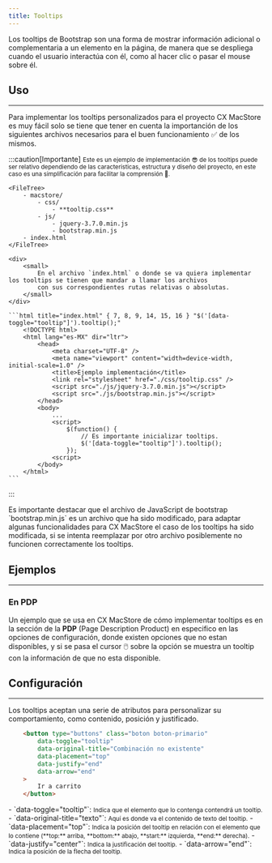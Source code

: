 ```yaml
---
title: Tooltips
---
```





<BootstrapJQuery />

Los tooltips de Bootstrap son una forma de mostrar información adicional o complementaria a un elemento en la página, de manera que se despliega cuando el usuario interactúa con él, como al hacer clic o pasar el mouse sobre él.

## Uso
<hr />

Para implementar los tooltips personalizados para el proyecto CX MacStore es muy fácil solo se tiene que tener en cuenta la importanción de los siguientes
archivos necesarios para el buen funcionamiento ✅ de los mismos.

:::caution[Importante]
    <small>
        Este es un ejemplo de implementación 😎 de los tooltips puede ser relativo  dependiendo de las caracteristicas,
        estructura y diseño del proyecto, en este caso es una simplificación para facilitar la comprensión 🤔.
    </small>

    <FileTree>
        - macstore/
            - css/
                - **tooltip.css**
            - js/
                - jquery-3.7.0.min.js
                - bootstrap.min.js
        - index.html
    </FileTree>

    <div>
        <small>
            En el archivo `index.html` o donde se va quiera implementar los tooltips se tienen que mandar a llamar los archivos
            con sus correspondientes rutas relativas o absolutas.
        </small>
    </div>

    ```html title="index.html" { 7, 8, 9, 14, 15, 16 } "$('[data-toggle="tooltip"]').tooltip();"
        <!DOCTYPE html>
        <html lang="es-MX" dir="ltr">
            <head>
                <meta charset="UTF-8" />
                <meta name="viewport" content="width=device-width, initial-scale=1.0" />
                <title>Ejemplo implementación</title>
                <link rel="stylesheet" href="./css/tooltip.css" />
                <script src="./js/jquery-3.7.0.min.js"></script>
                <script src="./js/bootstrap.min.js"></script>
            </head>
            <body>
                ...
                <script>
                    $(function() {
                        // Es importante inicializar tooltips.
                        $('[data-toggle="tooltip"]').tooltip();
                    });
                <script>
            </body>
        </html>
    ``` 
:::

<div>
    <Badge text="👀 OJO:" variant="danger" size="medium" />
    <p>
        Es importante destacar que el archivo de JavaScript de bootstrap `bootstrap.min.js` es un archivo que ha sido modificado, para adaptar algunas
        funcionalidades para CX MacStore el caso de los tooltips ha sido modificada, si se intenta reemplazar por otro archivo posiblemente no
        funcionen correctamente los tooltips.
    </p>
</div> 

## Ejemplos
<hr />


### En PDP

Un ejemplo que se usa en CX MacStore de cómo implementar tooltips es en la sección de la **PDP** (Page Description Product) en especifico en las opciones 
de configuración, donde existen opciones que no estan disponibles, y si se pasa el cursor 🖱️ sobre la opción se muestra un tooltip con la información de
que no esta disponible.

<TooltipExample />

## Configuración
<hr />

Los tooltips aceptan una serie de atributos para personalizar su comportamiento, como contenido, posición y justificado.

```html title="Estructura de un tooltip"
    <button type="buttons" class="boton boton-primario"
        data-toggle="tooltip"
        data-original-title="Combinación no existente"
        data-placement="top"
        data-justify="end"
        data-arrow="end"
    >
        Ir a carrito
    </button>
```
<Card title="🧠 Explicación de los atributos:">
    - `data-toggle="tooltip"`: <small>Indica que el elemento que lo contenga contendrá un tooltip.</small>
    - `data-original-title="texto"`: <small>Aquí es donde va el contenido de texto del tooltip.</small>
    - `data-placement="top"`: <small>Indica la posición del tooltip en relación con el elemento que lo contiene (**top:** arriba, **bottom:** abajo, **start:** izquierda, **end:** derecha).</small>
    - `data-justify="center"`: <small>Indica la justificación del tooltip.</small> 
    - `data-arrow="end"`: <small>Indica la posición de la flecha del tooltip.</small>
</Card>


